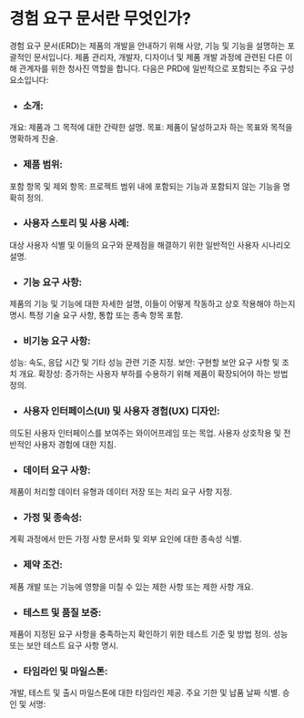 
<HeroPattern />

# 경험 요구 문서란 무엇인가?

경험 요구 문서(ERD)는 제품의 개발을 안내하기 위해 사양, 기능 및 기능을 설명하는 포괄적인 문서입니다. 제품 관리자, 개발자, 디자이너 및 제품 개발 과정에 관련된 다른 이해 관계자를 위한 청사진 역할을 합니다. 다음은 PRD에 일반적으로 포함되는 주요 구성 요소입니다:

- ### 소개:
개요: 제품과 그 목적에 대한 간략한 설명.
목표: 제품이 달성하고자 하는 목표와 목적을 명확하게 진술.

- ### 제품 범위:
포함 항목 및 제외 항목: 프로젝트 범위 내에 포함되는 기능과 포함되지 않는 기능을 명확히 정의.

- ### 사용자 스토리 및 사용 사례:
대상 사용자 식별 및 이들의 요구와 문제점을 해결하기 위한 일반적인 사용자 시나리오 설명.

- ### 기능 요구 사항:
제품의 기능 및 기능에 대한 자세한 설명, 이들이 어떻게 작동하고 상호 작용해야 하는지 명시.
특정 기술 요구 사항, 통합 또는 종속 항목 포함.

- ### 비기능 요구 사항:
성능: 속도, 응답 시간 및 기타 성능 관련 기준 지정.
보안: 구현할 보안 요구 사항 및 조치 개요.
확장성: 증가하는 사용자 부하를 수용하기 위해 제품이 확장되어야 하는 방법 정의.

- ### 사용자 인터페이스(UI) 및 사용자 경험(UX) 디자인:
의도된 사용자 인터페이스를 보여주는 와이어프레임 또는 목업.
사용자 상호작용 및 전반적인 사용자 경험에 대한 지침.

- ### 데이터 요구 사항:
제품이 처리할 데이터 유형과 데이터 저장 또는 처리 요구 사항 지정.

- ### 가정 및 종속성:
계획 과정에서 만든 가정 사항 문서화 및 외부 요인에 대한 종속성 식별.

- ### 제약 조건:
제품 개발 또는 기능에 영향을 미칠 수 있는 제한 사항 또는 제한 사항 개요.

- ### 테스트 및 품질 보증:
제품이 지정된 요구 사항을 충족하는지 확인하기 위한 테스트 기준 및 방법 정의.
성능 또는 보안 테스트 요구 사항 명시.

- ### 타임라인 및 마일스톤:
개발, 테스트 및 출시 마일스톤에 대한 타임라인 제공.
주요 기한 및 납품 날짜 식별.
승인 및 서명:
